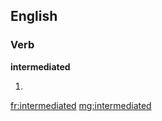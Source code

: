==English==

===Verb===
'''intermediated'''

# {{past of|intermediate}}

[[fr:intermediated]]
[[mg:intermediated]]